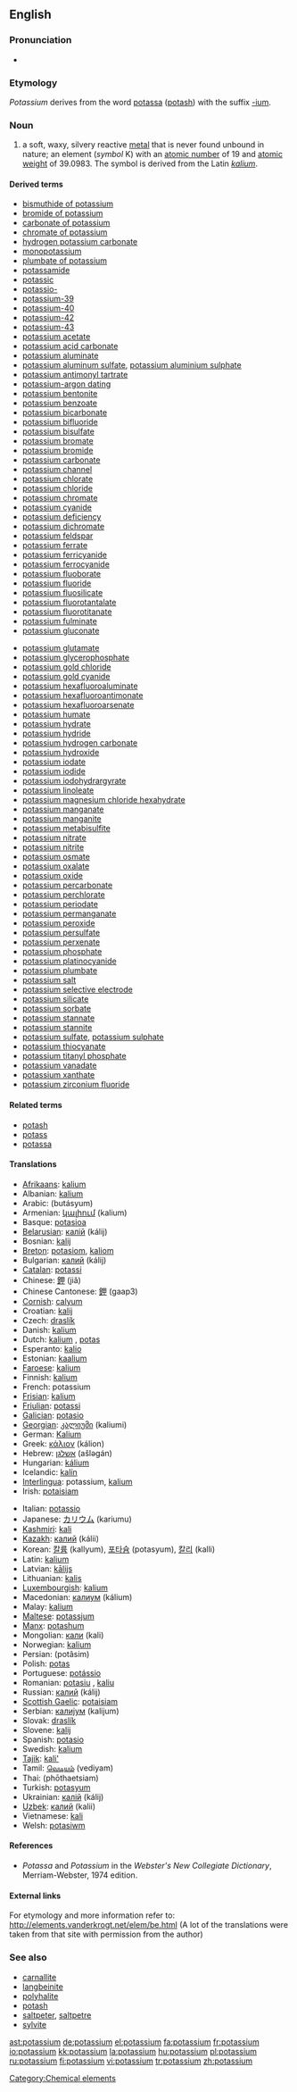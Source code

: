 ==English==

{{elements|K|argon|Ar|calcium|Ca}}

===Pronunciation===
*{{audio|en-us-potassium.ogg|Audio (US)}}

===Etymology===
''Potassium'' derives from the word [[potassa]] ([[potash]]) with the suffix [[-ium]].

===Noun===
{{en-noun|-}}
{{wikipedia}}

# a soft, waxy, silvery reactive [[metal]] that is never found unbound in nature; an element (''symbol'' K) with an [[atomic number]] of 19 and [[atomic weight]] of 39.0983. The symbol is derived from the Latin ''[[kalium]]''.

====Derived terms====
{{top2}}
*[[bismuthide of potassium]]
*[[bromide of potassium]]
*[[carbonate of potassium]]
*[[chromate of potassium]]
*[[hydrogen potassium carbonate]]
*[[monopotassium]]
*[[plumbate of potassium]]
*[[potassamide]]
*[[potassic]]
*[[potassio-]]
*[[potassium-39]]
*[[potassium-40]]
*[[potassium-42]]
*[[potassium-43]]
*[[potassium acetate]]
*[[potassium acid carbonate]]
*[[potassium aluminate]]
*[[potassium aluminum sulfate]], [[potassium aluminium sulphate]]
*[[potassium antimonyl tartrate]]
*[[potassium-argon dating]]
*[[potassium bentonite]]
*[[potassium benzoate]]
*[[potassium bicarbonate]]
*[[potassium bifluoride]]
*[[potassium bisulfate]]
*[[potassium bromate]]
*[[potassium bromide]]
*[[potassium carbonate]]
*[[potassium channel]]
*[[potassium chlorate]]
*[[potassium chloride]]
*[[potassium chromate]]
*[[potassium cyanide]]
*[[potassium deficiency]]
*[[potassium dichromate]]
*[[potassium feldspar]]
*[[potassium ferrate]]
*[[potassium ferricyanide]]
*[[potassium ferrocyanide]]
*[[potassium fluoborate]]
*[[potassium fluoride]]
*[[potassium fluosilicate]]
*[[potassium fluorotantalate]]
*[[potassium fluorotitanate]]
*[[potassium fulminate]]
*[[potassium gluconate]]
{{mid2}}
*[[potassium glutamate]]
*[[potassium glycerophosphate]]
*[[potassium gold chloride]]
*[[potassium gold cyanide]]
*[[potassium hexafluoroaluminate]]
*[[potassium hexafluoroantimonate]]
*[[potassium hexafluoroarsenate]]
*[[potassium humate]]
*[[potassium hydrate]]
*[[potassium hydride]]
*[[potassium hydrogen carbonate]]
*[[potassium hydroxide]]
*[[potassium iodate]]
*[[potassium iodide]]
*[[potassium iodohydrargyrate]]
*[[potassium linoleate]]
*[[potassium magnesium chloride hexahydrate]]
*[[potassium manganate]]
*[[potassium manganite]]
*[[potassium metabisulfite]]
*[[potassium nitrate]]
*[[potassium nitrite]]
*[[potassium osmate]]
*[[potassium oxalate]]
*[[potassium oxide]]
*[[potassium percarbonate]]
*[[potassium perchlorate]]
*[[potassium periodate]]
*[[potassium permanganate]]
*[[potassium peroxide]]
*[[potassium persulfate]]
*[[potassium perxenate]]
*[[potassium phosphate]]
*[[potassium platinocyanide]]
*[[potassium plumbate]]
*[[potassium salt]]
*[[potassium selective electrode]]
*[[potassium silicate]]
*[[potassium sorbate]]
*[[potassium stannate]]
*[[potassium stannite]]
*[[potassium sulfate]], [[potassium sulphate]]
*[[potassium thiocyanate]]
*[[potassium titanyl phosphate]]
*[[potassium vanadate]]
*[[potassium xanthate]]
*[[potassium zirconium fluoride]]
{{bottom}}

====Related terms====
*[[potash]]
*[[potass]]
*[[potassa]]

====Translations====
{{top}}
*[[Afrikaans]]: [[kalium]]
*Albanian: [[kalium]]
*Arabic: {{ARchar|[[بوتاسيوم|بُوتَاسيُوم]]}} (butásyum) {{m}}
*Armenian: [[կալիում]] (kalium)
*Basque: [[potasioa]]
*[[Belarusian]]: [[калій]] (kálij) {{m}}
*Bosnian: [[kalij]]
*[[Breton]]: [[potasiom]], [[kaliom]] {{m}}
*Bulgarian: [[калий]] (kálij) {{m}}
*[[Catalan]]: [[potassi]]
*Chinese: [[鉀]] (jiǎ)
*Chinese Cantonese: [[鉀]] (gaap3)
*[[Cornish]]: [[calyum]]
*Croatian: [[kalij]]
*Czech: [[draslík]]
*Danish: [[kalium]]
*Dutch: [[kalium]] {{n}}, [[potas]] {{f}}
*Esperanto: [[kalio]]
*Estonian: [[kaalium]]
*[[Faroese]]: [[kalium]]
*Finnish: [[kalium]]
*French: potassium {{m}}
*[[Frisian]]: [[kalium]]
*[[Friulian]]: [[potassi]]
*[[Galician]]: [[potasio]] {{m}}
*[[Georgian]]: [[კალიუმი]] (kaliumi)
*German: [[Kalium]] {{n}}
*Greek: [[κάλιον]] (kálion) {{n}}
*Hebrew: [[אשלגן]] (ašləgán) {{m}}
*Hungarian: [[kálium]]
*Icelandic: [[kalín]]
*[[Interlingua]]: potassium, [[kalium]]
*Irish: [[potaisiam]]
{{mid}}
*Italian: [[potassio]] {{m}}
*Japanese: [[カリウム]] (kariumu)
*[[Kashmiri]]: [[kali]]
*[[Kazakh]]: [[калий]] (kálii)
*Korean: [[칼륨]] (kallyum), [[포타슘]] (potasyum), [[칼리]] (kalli)
*Latin: [[kalium]] {{n}}
*Latvian: [[kālijs]]
*Lithuanian: [[kalis]]
*[[Luxembourgish]]: [[kalium]]
*Macedonian: [[калиум]] (kálium) {{m}}
*Malay: [[kalium]]
*[[Maltese]]: [[potassjum]]
*[[Manx]]: [[potashum]]
*Mongolian: [[кали]] (kali)
*Norwegian: [[kalium]]
*Persian: {{FAchar|[[پتاسيم]]}} (potâsim)
*Polish: [[potas]] {{m}}
*Portuguese: [[potássio]] {{m}}
*Romanian: [[potasiu]] {{n}}, [[kaliu]] {{n}}
*Russian: [[калий]] (kálij) {{m}}
*[[Scottish Gaelic]]: [[potaisiam]]
*Serbian: [[калијум]] (kalijum) {{m}}
*Slovak: [[draslík]]
*Slovene: [[kalij]]
*Spanish: [[potasio]] {{m}}
*Swedish: [[kalium]]
*[[Tajik]]: [[kali']]
*Tamil: [[வெடியம்]] (vediyam)
*Thai: {{THchar|[[โพแทสเซียม]]}} (phōthaetsiam)
*Turkish: [[potasyum]]
*Ukrainian: [[калій]] (kálij) {{m}}
*[[Uzbek]]: [[калий]] (kalii)
*Vietnamese: [[kali]]
*Welsh: [[potasiwm]]
{{bottom}}

====References====
*''Potassa'' and ''Potassium'' in the ''Webster's New Collegiate Dictionary'', Merriam-Webster, 1974 edition.

====External links====
For etymology and more information refer to:
http://elements.vanderkrogt.net/elem/be.html
(A lot of the translations were taken from that site with permission from the author)

===See also===
*[[carnallite]]
*[[langbeinite]]
*[[polyhalite]]
*[[potash]]
*[[saltpeter]], [[saltpetre]]
*[[sylvite]]

[[Category:Chemical elements]]

[[ast:potassium]]
[[de:potassium]]
[[el:potassium]]
[[fa:potassium]]
[[fr:potassium]]
[[io:potassium]]
[[kk:potassium]]
[[la:potassium]]
[[hu:potassium]]
[[pl:potassium]]
[[ru:potassium]]
[[fi:potassium]]
[[vi:potassium]]
[[tr:potassium]]
[[zh:potassium]]